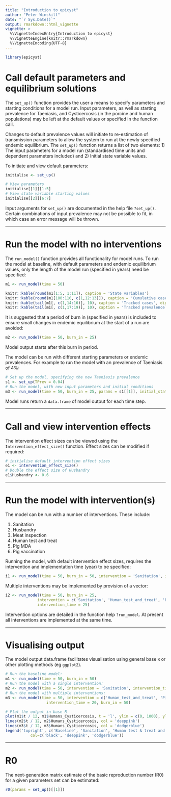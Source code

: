 ```yaml
---
title: "Introduction to epicyst"
author: "Peter Winskill"
date: "`r Sys.Date()`"
output: rmarkdown::html_vignette
vignette: >
  %\VignetteIndexEntry{Introduction to epicyst}
  %\VignetteEngine{knitr::rmarkdown}
  %\VignetteEncoding{UTF-8}
---
```

```r
library(epicyst)
```

# Call default parameters and equilibrium solutions

The `set_up()` function provides the user a means to specify parameters and starting conditions for a model run. Input parameters, as well as starting prevalence for Taeniasis, and Cysticercosis (in the porcine and human populations) may be left at the default values or specified in the function call. 

Changes to default prevalence values will initiate to re-estimation of transmission parameters to allow the system to run at the newly specified endemic equilibrium. The `set_up()` function returns a list of two elements: 1) The input parameters for a model run (standardised time units and dependent parameters included) and 2) Initial state variable values.

To initiate and view default parameters:
```r
initialise <- set_up()
```

```r
# View parameters
initialise[[1]][1:5]
# View state variable starting values
initialise[[2]][6:7]
```

Input arguments for `set_up()` are documented in the help file `?set_up()`. Certain combinations of input prevalence may not be possible to fit, in which case an error message will be thrown.
    
-----
  
# Run the model with no interventions

The `run_model()` function provides all functionality for model runs. To run the model at baseline, with default parameters and endemic equilibrium values, only the length of the model run (specified in years) need be specified:

```r
m1 <- run_model(time = 50)
```

```r
knitr::kable(round(m1[1:5, 1:11]), caption = 'State variables')
knitr::kable(round(m1[100:110, c(1,12:13)]), caption = 'Cumulative cases')
knitr::kable(tail(m1[, c(1,14:16)], 10), caption = 'Tracked cases', digits = 0)
knitr::kable(tail(m1[, c(1,17:19)], 10), caption = 'Tracked prevalence', digits = 2)
```

It is suggested that a period of burn in (specified in years) is included to ensure small changes in endemic equilibrium at the start of a run are avoided:

```r
m2 <- run_model(time = 50, burn_in = 25)
```

Model output starts after this burn in period.

The model can be run with different starting parameters or endemic prevalences. For example to run the model with an prevalence of Taeniasis of 4%:

```r
# Set up the model, specifying the new Taeniasis prevalence
s1 <- set_up(TPrev = 0.04)
# Run the model, with new input parameters and initial conditions
m3 <- run_model(time = 50, burn_in = 25, params = s1[[1]], initial_states = s1[[2]])
```

Model runs return a `data.frame` of model output for each time step.
    
-----
  
# Call and view intervention effects

The intervention effect sizes can be viewed using the `Intervention_effect_size()` function. Effect sizes can be modified if required:

```r
# initialise default intervention effect sizes
e1 <- intervention_effect_size()
# Double the effect size of Husbandry
e1$Husbandry <- 0.6

```      
-----
    
# Run the model with intervention(s)

The model can be run with a number of interventions. These include:

1. Sanitation
2. Husbandry
3. Meat inspection
4. Human test and treat
5. Pig MDA
6. Pig vaccination

Running the model, with default intervention effect sizes, requires the intervention and implementation time (year) to be specified:
```r
i1 <- run_model(time = 50, burn_in = 50, intervention = 'Sanitation', intervention_time = 25)
```

Multiple interventions may be implemented by provision of a vector:
```r
i2 <- run_model(time = 50, burn_in = 25, 
              intervention = c('Sanitation', 'Human_test_and_treat', 'Pig_vaccine'),
              intervention_time = 25)
```
Intervention options are detailed in the function help `?run_model`. At present all interventions are implemented at the same time.
    
-----
  
# Visualising output

The model output data.frame facilitates visualisation using general base `R` or other plotting methods (eg `ggplot2`).
```r
# Run the baseline model:
m1 <- run_model(time = 50, burn_in = 50)
# Run the model with a single intervention:
m2 <- run_model(time = 50, intervention = 'Sanitation', intervention_time = 20, burn_in = 50)
# Run the model with multiple interventions:
m3 <- run_model(time = 50, intervention = c('Human_test_and_treat', 'Pig_MDA'), 
                  intervention_time = 20, burn_in = 50)
```

```r
# Plot the output in base R
plot(m1$t / 12, m1$Humans_Cysticercosis, t = 'l', ylim = c(0, 1000), ylab = 'Humans with Cysticercosis', xlab = 'time (years)')
lines(m2$t / 12, m2$Humans_Cysticercosis, col = 'deeppink')
lines(m3$t / 12, m3$Humans_Cysticercosis, col = 'dodgerblue')
legend('topright', c('Baseline', 'Sanitation', 'Human test & treat and Pig MDA'), lty = c(1, 1, 1),
           col=c('black', 'deeppink', 'dodgerblue'))
```
    
-----
  
# R0

The next-generation matrix estimate of the basic reproduction number (R0) for a given parameters set can be estimated:
```r
r0(params = set_up()[[1]])
```